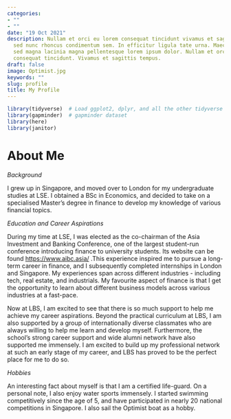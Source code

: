 ```yaml
---
categories:
- ""
- ""
date: "19 Oct 2021"
description: Nullam et orci eu lorem consequat tincidunt vivamus et sagittis magna
  sed nunc rhoncus condimentum sem. In efficitur ligula tate urna. Maecenas massa
  sed magna lacinia magna pellentesque lorem ipsum dolor. Nullam et orci eu lorem
  consequat tincidunt. Vivamus et sagittis tempus.
draft: false
image: Optimist.jpg
keywords: ""
slug: profile
title: My Profile
---
```


```r
library(tidyverse)  # Load ggplot2, dplyr, and all the other tidyverse packages
library(gapminder)  # gapminder dataset
library(here)
library(janitor)
```

# About Me

*Background*

I grew up in Singapore, and moved over to London for my undergraduate studies at LSE. I obtained a BSc in Economics, and decided to take on a specialised Master's degree in finance to develop my knowledge of various financial topics. 

*Education and Career Aspirations*

During my time at LSE, I was elected as the co-chairman of the Asia Investment and Banking Conference, one of the largest student-run conference introducing finance to university students. Its website can be found <https://www.aibc.asia/> .This experience inspired me to pursue a long-term career in finance, and I subsequently completed internships in London and Singapore. My experiences span across different industries - including tech, real estate, and industrials. My favourite aspect of finance is that I get the opportunity to learn about different business models across various industries at a fast-pace. 

Now at LBS, I am excited to see that there is so much support to help me achieve my career aspirations. Beyond the practical curriculum at LBS, I am also supported by a group of internationally diverse classmates who are always willing to help me learn and develop myself. Furthermore, the school's strong career support and wide alumni network have also supported me immensely.  I am excited to build up my professional network at such an early stage of my career, and LBS has proved to be the perfect place for me to do so. 

*Hobbies*

An interesting fact about myself is that I am a certified life-guard. On a personal note, I also enjoy water sports immensely. I started swimming competitively since the age of 5, and have participated in nearly 20 national competitions in Singapore. I also sail the Optimist boat as a hobby. 

